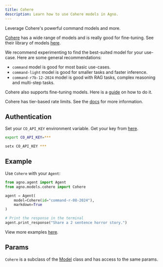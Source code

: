 ```yaml
---
title: Cohere
description: Learn how to use Cohere models in Agno.
---
```


Leverage Cohere's powerful command models and more.

[Cohere](https://cohere.com) has a wide range of models and is really good for fine-tuning. See their library of models [here](https://docs.cohere.com/v2/docs/models).

We recommend experimenting to find the best-suited model for your use-case. Here are some general recommendations:

- `command` model is good for most basic use-cases.
- `command-light` model is good for smaller tasks and faster inference.
- `command-r7b-12-2024` model is good with RAG tasks, complex reasoning and multi-step tasks.

Cohere also supports fine-tuning models. Here is a [guide](https://docs.cohere.com/v2/docs/fine-tuning) on how to do it.

Cohere has tier-based rate limits. See the [docs](https://docs.cohere.com/v2/docs/rate-limits) for more information.

## Authentication

Set your `CO_API_KEY` environment variable. Get your key from [here](https://dashboard.cohere.com/api-keys).

<CodeGroup>

```bash Mac
export CO_API_KEY=***
```

```bash Windows
setx CO_API_KEY ***
```

</CodeGroup>

## Example

Use `Cohere` with your `Agent`:

<CodeGroup>

```python agent.py
from agno.agent import Agent
from agno.models.cohere import Cohere

agent = Agent(
    model=Cohere(id="command-r-08-2024"),
    markdown=True
)

# Print the response in the terminal
agent.print_response("Share a 2 sentence horror story.")

```

</CodeGroup>

<Note> View more examples [here](/examples/models/cohere/basic). </Note>

## Params

<Snippet file="model-cohere-params.mdx" />

`Cohere` is a subclass of the [Model](/reference/models/model) class and has access to the same params.
